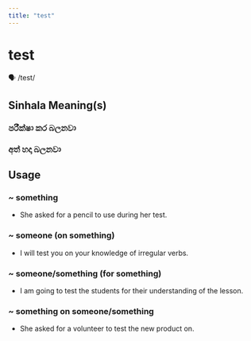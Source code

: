 ```yaml
---
title: "test"
---
```


# test

🗣️ /test/

## Sinhala Meaning(s)

### පරීක්ෂා කර බලනවා
### අත් හදා බලනවා

## Usage

### ~ something

- She asked for a pencil to use during her test.


### ~ someone (on something)

- I will test you on your knowledge of irregular verbs. 


### ~ someone/something (for something)

- I am going to test the students for their understanding of the lesson.


### ~ something on someone/something

- She asked for a volunteer to test the new product on.

